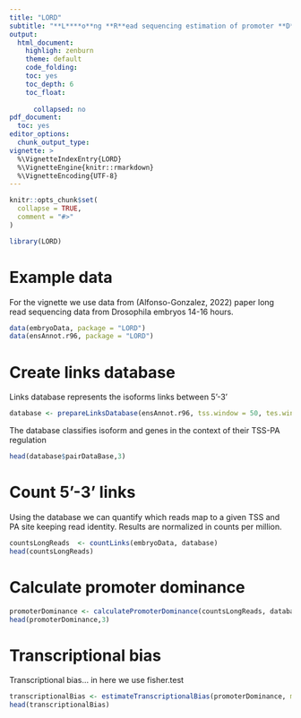 ```yaml
---
title: "LORD"
subtitle: "**L****o**ng **R**ead sequencing estimation of promoter **D**ominance"
output:
  html_document:
    highligh: zenburn
    theme: default
    code_folding: 
    toc: yes
    toc_depth: 6
    toc_float:
      
      collapsed: no
pdf_document:
  toc: yes
editor_options: 
  chunk_output_type: 
vignette: >
  %\VignetteIndexEntry{LORD}
  %\VignetteEngine{knitr::rmarkdown}
  %\VignetteEncoding{UTF-8}
---
```




```r
knitr::opts_chunk$set(
  collapse = TRUE,
  comment = "#>"
)
```

```r
library(LORD)
```

# Example data

For the vignette we use data from (Alfonso-Gonzalez, 2022) paper long read sequencing data from Drosophila embryos 14-16 hours. 

```r
data(embryoData, package = "LORD") 
data(ensAnnot.r96, package = "LORD") 
```


# Create links database 

Links database represents the isoforms links between 5'-3' 

```r
database <- prepareLinksDatabase(ensAnnot.r96, tss.window = 50, tes.window = 150) 
```

The database classifies isoform and genes in the context of their TSS-PA regulation

```r
head(database$pairDataBase,3)
```

# Count 5'-3' links 

Using the database we can quantify which reads map to a given TSS and PA site keeping read identity. Results are normalized in counts per million.

```r
countsLongReads  <- countLinks(embryoData, database) 
head(countsLongReads) 
```

# Calculate promoter dominance 

```r
promoterDominance <- calculatePromoterDominance(countsLongReads, database$pairDataBase)
head(promoterDominance,3)
```

# Transcriptional bias 

Transcriptional bias... in here we use fisher.test 

```r
transcriptionalBias <- estimateTranscriptionalBias(promoterDominance, method = "fisher")
head(transcriptionalBias)
```










